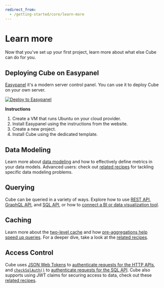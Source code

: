 ```yaml
---
redirect_from:
  - /getting-started/core/learn-more
---
```


# Learn more
Now that you've set up your first project, learn more about what else Cube can
do for you.

## Deploying Cube on Easypanel

[Easypanel](https://easypanel.io) it's a modern server control panel. You can use it to deploy Cube on your own server.

[![Deploy to Easypanel](https://easypanel.io/img/deploy-on-easypanel-40.svg)](https://easypanel.io/docs/templates/cubejs)

**Instructions**

1. Create a VM that runs Ubuntu on your cloud provider.
2. Install Easypanel using the instructions from the website.
3. Create a new project.
4. Install Cube using the dedicated template.

## Data Modeling

Learn more about [data modeling](/schema/fundamentals/concepts) and how to
effectively define metrics in your data models. Advanced users: check out
[related recipes](/recipes#recipes-data-schema) for tackling specific data
modeling problems.

## Querying

Cube can be queried in a variety of ways. Explore how to use
[REST API](/rest-api), [GraphQL API](/backend/graphql), and
[SQL API](/backend/sql), or how to
[connect a BI or data visualization tool](/config/downstream).

## Caching

Learn more about the [two-level cache](/docs/caching) and how
[pre-aggregations help speed up queries](/caching/pre-aggregations/getting-started).
For a deeper dive, take a look at the
[related recipes](/recipes#recipes-query-acceleration).

## Access Control

Cube uses [JSON Web Tokens](https://jwt.io/) to
[authenticate requests for the HTTP APIs](/security), and
[`checkSqlAuth()`](/config#check-sql-auth) to
[authenticate requests for the SQL API](/backend/sql/security). Cube also
supports using JWT claims for securing access to data, check out these
[related recipes](/recipes#recipes-access-control).
